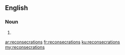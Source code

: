 ==English==

===Noun===
{{head|en}}

# {{plural of|reconsecration}}

[[ar:reconsecrations]]
[[fr:reconsecrations]]
[[ku:reconsecrations]]
[[my:reconsecrations]]
